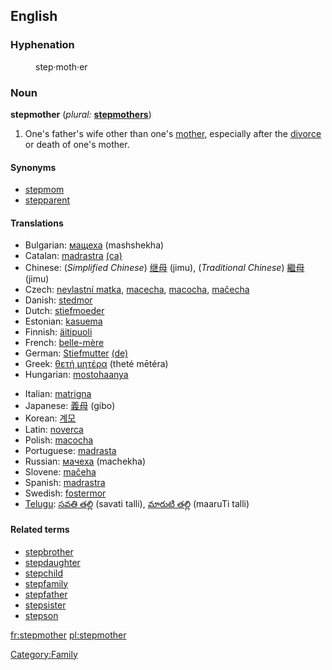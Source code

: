 ==English==

===Hyphenation===
:step·moth·er

===Noun===
'''stepmother''' (''plural:'' '''[[stepmothers]]''')

# One's father's wife other than one's [[mother]], especially after the [[divorce]] or death of one's mother.

====Synonyms====
*[[stepmom]]
*[[stepparent]]

====Translations====
{{top}}
*Bulgarian: [[мащеха]] (mashshekha) {{f}}
*Catalan: [[madrastra]] {{f}} [[:ca:madrastra|(ca)]] 
*Chinese: (''Simplified Chinese'') [[继母]] (jimu), (''Traditional Chinese'') [[繼母]] (jimu)
*Czech: [[nevlastní matka]], [[macecha]], [[macocha]], [[mačecha]] {{f}}
*Danish: [[stedmor]]
*Dutch: [[stiefmoeder]] {{f}}
*Estonian: [[kasuema]]
*Finnish: [[äitipuoli]]
*French: [[belle-mère]] {{f}}
*German: [[Stiefmutter]] {{f}} [[:de:Stiefmutter|(de)]] 
*Greek: [[θετή μητέρα]] (theté mētéra)
*Hungarian: [[mostohaanya]]
{{mid}}
*Italian: [[matrigna]] {{f}}
*Japanese: [[義母]] (gibo)
*Korean: [[계모]]
*Latin: [[noverca]] {{f}}
*Polish: [[macocha]] {{f}}
*Portuguese: [[madrasta]] {{f}}
*Russian: [[мачеха]] (machekha)
*Slovene: [[mačeha]] {{f}}
*Spanish: [[madrastra]] {{f}}
*Swedish: [[fostermor]] {{c}}
*[[Telugu]]: [[సవతి తల్లి]] (savati talli),  [[మారుటి తల్లి]] (maaruTi talli)
{{bottom}}

====Related terms====
*[[stepbrother]]
*[[stepdaughter]]
*[[stepchild]]
*[[stepfamily]]
*[[stepfather]]
*[[stepsister]]
*[[stepson]]

[[Category:Family]]

[[fr:stepmother]]
[[pl:stepmother]]